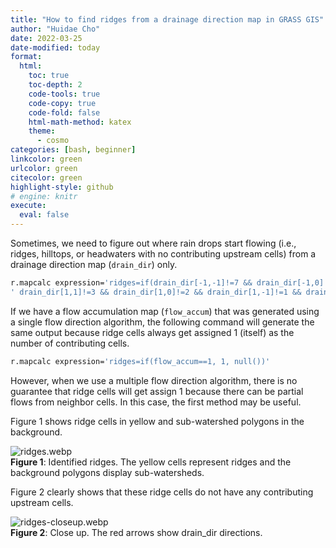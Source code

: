 ---
title: "How to find ridges from a drainage direction map in GRASS GIS"
author: "Huidae Cho"
date: 2022-03-25
date-modified: today
format:
  html:
    toc: true
    toc-depth: 2
    code-tools: true
    code-copy: true
    code-fold: false
    html-math-method: katex
    theme:
      - cosmo
categories: [bash, beginner]
linkcolor: green
urlcolor: green
citecolor: green
highlight-style: github
# engine: knitr
execute:
  eval: false
---
Sometimes, we need to figure out where rain drops start flowing (i.e., ridges, hilltops, or headwaters with no contributing upstream cells) from a drainage direction map (`drain_dir`) only.

```bash
r.mapcalc expression='ridges=if(drain_dir[-1,-1]!=7 && drain_dir[-1,0]!=6 && drain_dir[-1,1]!=5 && drain_dir[0,1]!=4 &&'\
' drain_dir[1,1]!=3 && drain_dir[1,0]!=2 && drain_dir[1,-1]!=1 && drain_dir[0,-1]!=8, 1, null())'
```

If we have a flow accumulation map (`flow_accum`) that was generated using a single flow direction algorithm, the following command will generate the same output because ridge cells always get assigned 1 (itself) as the number of contributing cells.

```bash
r.mapcalc expression='ridges=if(flow_accum==1, 1, null())'
```

However, when we use a multiple flow direction algorithm, there is no guarantee that ridge cells will get assign 1 because there can be partial flows from neighbor cells. In this case, the first method may be useful.

Figure 1 shows ridge cells in yellow and sub-watershed polygons in the background.

![ridges.webp](images/ridges.webp)  
**Figure 1**: Identified ridges. The yellow cells represent ridges and the background polygons display sub-watersheds.

Figure 2 clearly shows that these ridge cells do not have any contributing upstream cells.

![ridges-closeup.webp](images/ridges-closeup.webp)  
**Figure 2**: Close up. The red arrows show drain_dir directions.
